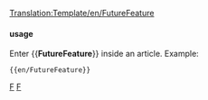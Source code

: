 <noinclude>[[Translation:Template/en/FutureFeature]]</noinclude><noinclude>

</noinclude>
{{en/Ambox| type  = notice
| image = Current event.png
| text  = <strong>Under Development</strong><br>This feature is currently '''under development''', and is not currently available in a stable build of OpenTTD nor the [[en/Archive/Community/Nightly build|nightly build]].
}}<noinclude>

==== usage====
Enter <nowiki>{{</nowiki>'''FutureFeature'''<nowiki>}}</nowiki> inside an article. Example:
<pre>{{en/FutureFeature}}</pre>

[[Category:en/Templates|F]][[Category:en/Message boxes|F]]</noinclude>